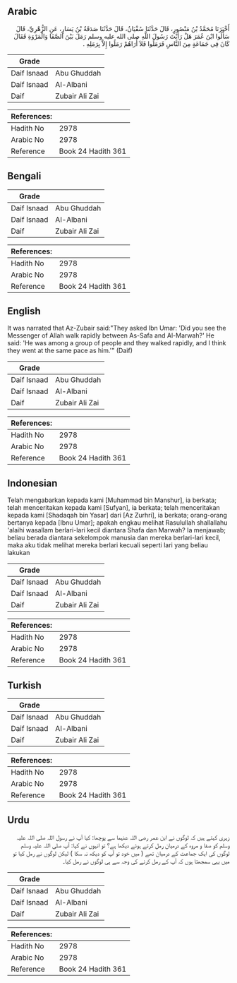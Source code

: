 ## Arabic


<div dir="rtl" lang="ar" style={{fontSize:'larger',backgroundColor:'#f8f9fa',padding:20}}>
أَخْبَرَنَا مُحَمَّدُ بْنُ مَنْصُورٍ، قَالَ حَدَّثَنَا سُفْيَانُ، قَالَ حَدَّثَنَا صَدَقَةُ بْنُ يَسَارٍ، عَنِ الزُّهْرِيِّ، قَالَ سَأَلُوا ابْنَ عُمَرَ هَلْ رَأَيْتَ رَسُولَ اللَّهِ صلى الله عليه وسلم رَمَلَ بَيْنَ الصَّفَا وَالْمَرْوَةِ فَقَالَ كَانَ فِي جَمَاعَةٍ مِنَ النَّاسِ فَرَمَلُوا فَلاَ أُرَاهُمْ رَمَلُوا إِلاَّ بِرَمَلِهِ ‏.‏
</div>
<div style={{backgroundColor:'#f8f9fa',padding:20, marginBottom: 10}}><table> <thead> <tr> <th>Grade</th> <th></th> </tr> </thead> <tbody> <tr><td>Daif Isnaad</td><td>Abu Ghuddah</td></tr><tr><td>Daif Isnaad</td><td>Al-Albani</td></tr><tr><td>Daif</td><td>Zubair Ali Zai</td></tr></tbody></table><table> <thead> <tr> <th>References:</th> <th></th> </tr> </thead> <tbody><tr><td>Hadith No</td><td>2978</td></tr><tr><td>Arabic No</td><td>2978</td></tr><tr><td>Reference</td><td>Book 24 Hadith 361</td></tr></tbody></table></div>

## Bengali


<div dir="ltr" lang="bn" style={{fontSize:'larger',backgroundColor:'#f8f9fa',padding:20}}>

</div>
<div style={{backgroundColor:'#f8f9fa',padding:20, marginBottom: 10}}><table> <thead> <tr> <th>Grade</th> <th></th> </tr> </thead> <tbody> <tr><td>Daif Isnaad</td><td>Abu Ghuddah</td></tr><tr><td>Daif Isnaad</td><td>Al-Albani</td></tr><tr><td>Daif</td><td>Zubair Ali Zai</td></tr></tbody></table><table> <thead> <tr> <th>References:</th> <th></th> </tr> </thead> <tbody><tr><td>Hadith No</td><td>2978</td></tr><tr><td>Arabic No</td><td>2978</td></tr><tr><td>Reference</td><td>Book 24 Hadith 361</td></tr></tbody></table></div>

## English


<div dir="ltr" lang="en" style={{fontSize:'larger',backgroundColor:'#f8f9fa',padding:20}}>
It was narrated that Az-Zubair said:"They asked Ibn Umar: 'Did you see the Messenger of Allah walk rapidly between As-Safa and Al-Marwah?' He said: 'He was among a group of people and they walked rapidly, and I think they went at the same pace as him.'" (Daif)
</div>
<div style={{backgroundColor:'#f8f9fa',padding:20, marginBottom: 10}}><table> <thead> <tr> <th>Grade</th> <th></th> </tr> </thead> <tbody> <tr><td>Daif Isnaad</td><td>Abu Ghuddah</td></tr><tr><td>Daif Isnaad</td><td>Al-Albani</td></tr><tr><td>Daif</td><td>Zubair Ali Zai</td></tr></tbody></table><table> <thead> <tr> <th>References:</th> <th></th> </tr> </thead> <tbody><tr><td>Hadith No</td><td>2978</td></tr><tr><td>Arabic No</td><td>2978</td></tr><tr><td>Reference</td><td>Book 24 Hadith 361</td></tr></tbody></table></div>

## Indonesian


<div dir="ltr" lang="id" style={{fontSize:'larger',backgroundColor:'#f8f9fa',padding:20}}>
Telah mengabarkan kepada kami [Muhammad bin Manshur], ia berkata; telah menceritakan kepada kami [Sufyan], ia berkata; telah menceritakan kepada kami [Shadaqah bin Yasar] dari [Az Zurhri], ia berkata; orang-orang bertanya kepada [Ibnu Umar]; apakah engkau melihat Rasulullah shallallahu 'alaihi wasallam berlari-lari kecil diantara Shafa dan Marwah? Ia menjawab; beliau berada diantara sekelompok manusia dan mereka berlari-lari kecil, maka aku tidak melihat mereka berlari kecuali seperti lari yang beliau lakukan
</div>
<div style={{backgroundColor:'#f8f9fa',padding:20, marginBottom: 10}}><table> <thead> <tr> <th>Grade</th> <th></th> </tr> </thead> <tbody> <tr><td>Daif Isnaad</td><td>Abu Ghuddah</td></tr><tr><td>Daif Isnaad</td><td>Al-Albani</td></tr><tr><td>Daif</td><td>Zubair Ali Zai</td></tr></tbody></table><table> <thead> <tr> <th>References:</th> <th></th> </tr> </thead> <tbody><tr><td>Hadith No</td><td>2978</td></tr><tr><td>Arabic No</td><td>2978</td></tr><tr><td>Reference</td><td>Book 24 Hadith 361</td></tr></tbody></table></div>

## Turkish


<div dir="ltr" lang="tr" style={{fontSize:'larger',backgroundColor:'#f8f9fa',padding:20}}>

</div>
<div style={{backgroundColor:'#f8f9fa',padding:20, marginBottom: 10}}><table> <thead> <tr> <th>Grade</th> <th></th> </tr> </thead> <tbody> <tr><td>Daif Isnaad</td><td>Abu Ghuddah</td></tr><tr><td>Daif Isnaad</td><td>Al-Albani</td></tr><tr><td>Daif</td><td>Zubair Ali Zai</td></tr></tbody></table><table> <thead> <tr> <th>References:</th> <th></th> </tr> </thead> <tbody><tr><td>Hadith No</td><td>2978</td></tr><tr><td>Arabic No</td><td>2978</td></tr><tr><td>Reference</td><td>Book 24 Hadith 361</td></tr></tbody></table></div>

## Urdu


<div dir="rtl" lang="ur" style={{fontSize:'larger',backgroundColor:'#f8f9fa',padding:20}}>
زہری کہتے ہیں کہ لوگوں نے ابن عمر رضی اللہ عنہما سے پوچھا: کیا آپ نے رسول اللہ صلی اللہ علیہ وسلم کو صفا و مروہ کے درمیان رمل کرتے ہوئے دیکھا ہے؟ تو انہوں نے کہا: آپ صلی اللہ علیہ وسلم لوگوں کی ایک جماعت کے درمیان تھے ( میں خود تو آپ کو دیکھ نہ سکا ) لیکن لوگوں نے رمل کیا تو میں یہی سمجھتا ہوں کہ آپ کے رمل کرنے کی وجہ سے ہی لوگوں نے رمل کیا۔
</div>
<div style={{backgroundColor:'#f8f9fa',padding:20, marginBottom: 10}}><table> <thead> <tr> <th>Grade</th> <th></th> </tr> </thead> <tbody> <tr><td>Daif Isnaad</td><td>Abu Ghuddah</td></tr><tr><td>Daif Isnaad</td><td>Al-Albani</td></tr><tr><td>Daif</td><td>Zubair Ali Zai</td></tr></tbody></table><table> <thead> <tr> <th>References:</th> <th></th> </tr> </thead> <tbody><tr><td>Hadith No</td><td>2978</td></tr><tr><td>Arabic No</td><td>2978</td></tr><tr><td>Reference</td><td>Book 24 Hadith 361</td></tr></tbody></table></div>